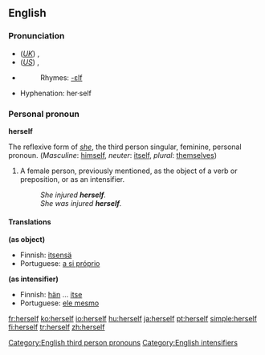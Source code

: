 ==English==

{{rank|passed|true|friend|293|herself|year|dear|high}}

===Pronunciation===
*(''[[Received Pronunciation|UK]]'') {{IPA|/hɜːˈsɛlf/}}, {{SAMPA|/h3:"sElf/}}
*(''[[General American|US]]'') {{IPA|/hɝˈsɛlf/}}, {{SAMPA|/h3`s"Elf/}}
*{{audio|en-us-herself.ogg|Audio (US)}}
*:Rhymes: [[Rhymes:English:-ɛlf|-ɛlf]]
*Hyphenation: her·self

===Personal pronoun===
'''herself'''
[[Category:English third person pronouns]]

The reflexive form of ''[[she]]'', the third person singular, feminine, personal pronoun. (''Masculine'': [[himself]], ''neuter'': [[itself]], ''plural'': [[themselves]])

# A female person, previously mentioned, as the object of a verb or preposition, or as an intensifier.
#:''She injured '''herself'''.''
#:''She was injured '''herself'''.''

====Translations====
'''(as object)'''
{{top}}
*Finnish: [[itsensä]]
*Portuguese: [[a si próprio]]
{{bottom}}

'''(as intensifier)'''
{{top}}
*Finnish: [[hän]] ... [[itse]]
*Portuguese: [[ele mesmo]]
{{bottom}}

[[Category:English intensifiers]]

[[fr:herself]]
[[ko:herself]]
[[io:herself]]
[[hu:herself]]
[[ja:herself]]
[[pt:herself]]
[[simple:herself]]
[[fi:herself]]
[[tr:herself]]
[[zh:herself]]